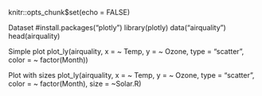 knitr::opts_chunk$set(echo = FALSE)

Dataset
#install.packages("plotly")
library(plotly)
data("airquality")
head(airquality)

Simple plot
plot_ly(airquality, x = ~ Temp, y = ~ Ozone, type = "scatter", color = ~ factor(Month))

Plot with sizes
plot_ly(airquality, x = ~ Temp, y = ~ Ozone, type = "scatter", color = ~ factor(Month), size = ~Solar.R)

